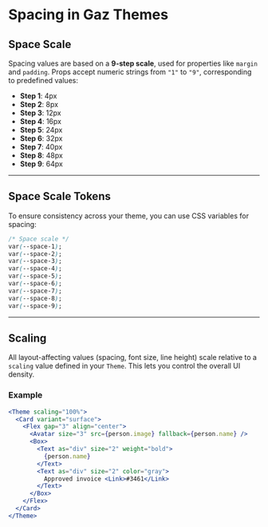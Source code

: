 # Spacing in Gaz Themes

## Space Scale

Spacing values are based on a **9-step scale**, used for properties like `margin` and `padding`. Props accept numeric strings from `"1"` to `"9"`, corresponding to predefined values:

- **Step 1**: 4px
- **Step 2**: 8px
- **Step 3**: 12px
- **Step 4**: 16px
- **Step 5**: 24px
- **Step 6**: 32px
- **Step 7**: 40px
- **Step 8**: 48px
- **Step 9**: 64px

---

## Space Scale Tokens

To ensure consistency across your theme, you can use CSS variables for spacing:

```css
/* Space scale */
var(--space-1);
var(--space-2);
var(--space-3);
var(--space-4);
var(--space-5);
var(--space-6);
var(--space-7);
var(--space-8);
var(--space-9);
```

---

## Scaling

All layout-affecting values (spacing, font size, line height) scale relative to a `scaling` value defined in your `Theme`. This lets you control the overall UI density.

### Example

```jsx
<Theme scaling="100%">
  <Card variant="surface">
    <Flex gap="3" align="center">
      <Avatar size="3" src={person.image} fallback={person.name} />
      <Box>
        <Text as="div" size="2" weight="bold">
          {person.name}
        </Text>
        <Text as="div" size="2" color="gray">
          Approved invoice <Link>#3461</Link>
        </Text>
      </Box>
    </Flex>
  </Card>
</Theme>
```
